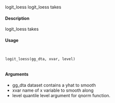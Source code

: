 
logit_loess logit_loess takes

#### Description 

logit_loess takes

#### Usage 

<pre><code>

logit_loess(gg_dta, xvar, level)

</code></pre>

#### Arguments

* gg_dta dataset contains a yhat to smooth
* xvar name of x variable to smooth along
* level quantile level argument for qnorm function.
